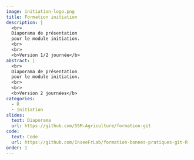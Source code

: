 ```yaml
---
image: initiation-logo.png
title: Formation initiation
description: |
  <br>
  Diaporama de présentation
  pour le module initiation. 
  <br>
  <br>
  <b>Version 1/2 journée</b>
abstract: |
  <br>
  Diaporama de présentation
  pour le module initiation. 
  <br>
  <br>
  <b>Version 2 journées</b>
categories:
  - R
  - Initiation
slides:
  text: Diaporama
  url: https://github.com/SSM-Agriculture/formation-git
code:
  text: Code 
  url: https://github.com/InseeFrLab/formation-bonnes-pratiques-git-R
order: 1
---
```

